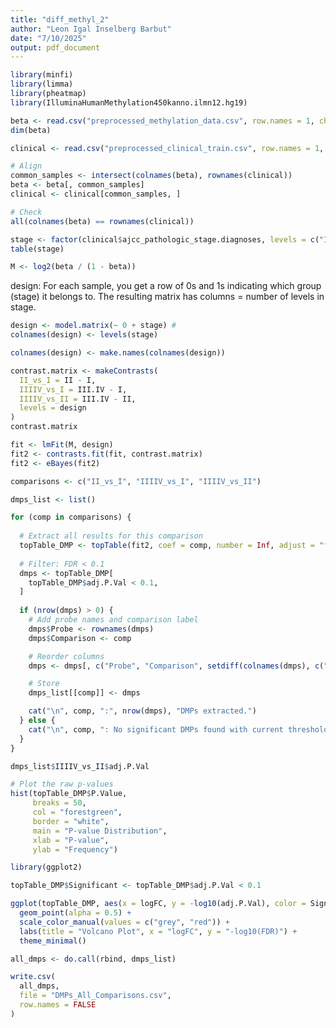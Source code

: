 ---
title: "diff_methyl_2"
author: "Leon Igal Inselberg Barbut"
date: "7/10/2025"
output: pdf_document
---
```{r include=FALSE}
library(minfi)
library(limma)
library(pheatmap)
library(IlluminaHumanMethylation450kanno.ilmn12.hg19)
```
```{r}
beta <- read.csv("preprocessed_methylation_data.csv", row.names = 1, check.names = FALSE)
dim(beta)
```
```{r}
clinical <- read.csv("preprocessed_clinical_train.csv", row.names = 1, stringsAsFactors = FALSE)
```
```{r}
# Align
common_samples <- intersect(colnames(beta), rownames(clinical))
beta <- beta[, common_samples]
clinical <- clinical[common_samples, ]

# Check
all(colnames(beta) == rownames(clinical))
```
```{r}
stage <- factor(clinical$ajcc_pathologic_stage.diagnoses, levels = c("I", "II", "III+IV"))
table(stage)
```
```{r}
M <- log2(beta / (1 - beta))
```
design: For each sample, you get a row of 0s and 1s indicating which group (stage) it belongs to.
The resulting matrix has columns = number of levels in stage.
```{r}
design <- model.matrix(~ 0 + stage) #
colnames(design) <- levels(stage)
```
```{r}
colnames(design) <- make.names(colnames(design))
```
```{r}
contrast.matrix <- makeContrasts(
  II_vs_I = II - I,
  IIIIV_vs_I = III.IV - I,
  IIIIV_vs_II = III.IV - II,
  levels = design
)
contrast.matrix
```
```{r}
fit <- lmFit(M, design)
fit2 <- contrasts.fit(fit, contrast.matrix)
fit2 <- eBayes(fit2)
```
```{r}
comparisons <- c("II_vs_I", "IIIIV_vs_I", "IIIIV_vs_II")

dmps_list <- list()

for (comp in comparisons) {
  
  # Extract all results for this comparison
  topTable_DMP <- topTable(fit2, coef = comp, number = Inf, adjust = "fdr")
  
  # Filter: FDR < 0.1
  dmps <- topTable_DMP[
    topTable_DMP$adj.P.Val < 0.1,
  ]
  
  if (nrow(dmps) > 0) {
    # Add probe names and comparison label
    dmps$Probe <- rownames(dmps)
    dmps$Comparison <- comp

    # Reorder columns
    dmps <- dmps[, c("Probe", "Comparison", setdiff(colnames(dmps), c("Probe", "Comparison")))]

    # Store
    dmps_list[[comp]] <- dmps

    cat("\n", comp, ":", nrow(dmps), "DMPs extracted.")
  } else {
    cat("\n️", comp, ": No significant DMPs found with current thresholds.")
  }
}

```
```{r}
dmps_list$IIIIV_vs_II$adj.P.Val
```
```{r}

# Plot the raw p-values
hist(topTable_DMP$P.Value,
     breaks = 50,
     col = "forestgreen",
     border = "white",
     main = "P-value Distribution",
     xlab = "P-value",
     ylab = "Frequency")

```
```{r}
library(ggplot2)

topTable_DMP$Significant <- topTable_DMP$adj.P.Val < 0.1

ggplot(topTable_DMP, aes(x = logFC, y = -log10(adj.P.Val), color = Significant)) +
  geom_point(alpha = 0.5) +
  scale_color_manual(values = c("grey", "red")) +
  labs(title = "Volcano Plot", x = "logFC", y = "-log10(FDR)") +
  theme_minimal()

```
```{r}
all_dmps <- do.call(rbind, dmps_list)

write.csv(
  all_dmps,
  file = "DMPs_All_Comparisons.csv",
  row.names = FALSE
)
```